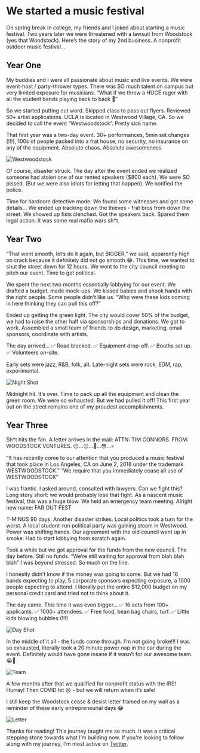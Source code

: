 # We started a music festival

On spring break in college, my friends and I joked about starting a music festival. Two years later we were threatened with a lawsuit from Woodstock (yes that Woodstock). Here’s the story of my 2nd business. A nonprofit outdoor music festival...

## Year One

My buddies and I were all passionate about music and live events. We were event-host / party-thrower types. There was SO much talent on campus but very limited exposure for musicians. “What if we threw a HUGE rager with all the student bands playing back to back 👀”

So we started putting out word. Skipped class to pass out flyers. Reviewed 50+ artist applications. UCLA is located in Westwood Village, CA. So we decided to call the event “Westwoodstock”. Pretty sick name.

That first year was a two-day event. 30+ performances, 5min set changes (!!!), 100s of people packed into a frat house, no security, no insurance on any of the equipment. Absolute chaos. Absolute awesomeness.

![Westwoodstock](/far-out-fest/wws.png)

Of course, disaster struck. The day after the event ended we realized someone had stolen one of our rented speakers ($800 each). We were SO pissed. (But we were also idiots for letting that happen). We notified the police.

Time for hardcore detective mode. We found some witnesses and got some details... We ended up tracking down the thieves - frat bros from down the street. We showed up fists clenched. Got the speakers back. Spared them legal action. It was some real mafia wars sh*t.

## Year Two

“That went smooth, let’s do it again, but BIGGER,” we said, apparently high on crack because it definitely did not go smooth 😂. This time, we wanted to shut the street down for 12 hours. We went to the city council meeting to pitch our event. Time to get political.

We spent the next two months essentially lobbying for our event. We drafted a budget, made mock-ups. We kissed babies and shook hands with the right people. Some people didn’t like us. “Who were these kids coming in here thinking they can pull this off?”

Ended up getting the green light. The city would cover 50% of the budget, we had to raise the other half via sponsorships and donations. We got to work. Assembled a small team of friends to do design, marketing, email sponsors, coordinate with artists.

The day arrived...
✅ Road blocked. 
✅ Equipment drop-off. 
✅ Booths set up. 
✅ Volunteers on-site. 

Early sets were jazz, R&B, folk, alt. Late-night sets were rock, EDM, rap, experimental.

![Night Shot](/far-out-fest/night-shot.png)

Midnight hit. It’s over. Time to pack up all the equipment and clean the green room. We were so exhausted. But we had pulled it off! This first year out on the street remains one of my proudest accomplishments.

## Year Three

Sh*t hits the fan. A letter arrives in the mail: ATTN: TIM CONNORS. FROM: WOODSTOCK VENTURES. 😶...😐...🙁...😳...💀

“It has recently come to our attention that you produced a music festival that took place in Los Angeles, CA on June 2, 2018 under the trademark WESTWOODSTOCK.” “We require that you immediately cease all use of WESTWOODSTOCK”

I was frantic. I asked around, consulted with lawyers. Can we fight this? Long story short: we would probably lose that fight. As a nascent music festival, this was a huge blow. We held an emergency team meeting. Alright new name: FAR OUT FEST

T-MINUS 90 days. Another disaster strikes. Local politics took a turn for the worst. A local student-run political party was gaining steam in Westwood. Power was shifting hands. Our agreement with the old council went up in smoke. Had to start lobbying from scratch again.

Took a while but we got approval for the funds from the new council. The day before. Still no funds. “We’re still waiting for approval from blah blah blah” I was beyond stressed. So much on the line.

I honestly didn’t know if the money was going to come. But we had 16 bands expecting to play, 5 corporate sponsors expecting exposure, a 1000 people expecting to attend. I literally put the entire $12,000 budget on my personal credit card and tried not to think about it.

The day came. This time it was even bigger...
✅ 16 acts from 100+ applicants. 
✅ 1000+ attendees. 
✅ Free food, bean bag chairs, turf. 
✅ Little kids blowing bubbles (!!!)

![Day Shot](/far-out-fest/day-shot.png)

In the middle of it all - the funds come through. I’m not going broke!!! I was so exhausted, literally took a 20 minute power nap in the car during the event. Definitely would have gone insane if it wasn’t for our awesome team. 😭🙏

![Team](/far-out-fest/team-shot.png)

A few months after that we qualified for nonprofit status with the IRS! Hurray! Then COVID hit 😢 - but we will return when it’s safe!

I still keep the Woodstock cease & desist letter framed on my wall as a reminder of these early entrepreneurial days 😂

![Letter](/far-out-fest/letter.png)

Thanks for reading! This journey taught me so much. It was a critical stepping stone towards what I’m building now. If you're looking to follow along with my journey, I'm most active on [Twitter](https://twitter.com/itstimconnors).

